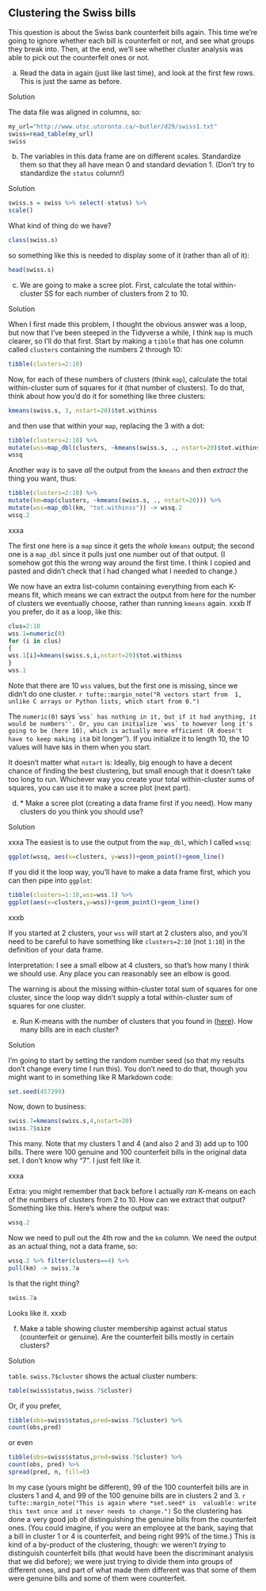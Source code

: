 ##  Clustering the Swiss bills


 This question is about the Swiss bank counterfeit bills
again. This time we're going to ignore whether each bill is
counterfeit or not, and see what groups they break into. Then, at
the end, we'll see whether cluster analysis was able to pick out the
counterfeit ones or not.


(a) Read the data in again (just like last time), and look at
the first few rows. This is just the same as before.
 
Solution


The data file was aligned in columns, so:
```r
my_url="http://www.utsc.utoronto.ca/~butler/d29/swiss1.txt"
swiss=read_table(my_url)
swiss
```

       
 

(b) The variables in this data frame are on different
scales. Standardize them so that they all have mean 0 and standard
deviation 1. (Don't try to standardize the `status` column!)
 
Solution


```r
swiss.s = swiss %>% select(-status) %>%
scale()
```

    

What kind of thing do we have?

```r
class(swiss.s)
```

 

so something like this is needed to display some of it (rather than
all of it):

```r
head(swiss.s)
```

 
 

(c) We are going to make a scree plot. First, calculate the total
within-cluster SS for each number of clusters from 2 to 10.
 
Solution

 
When I first made this problem,
I thought the obvious answer was a loop, but now that I've been
steeped in the Tidyverse a while, I think `map` is much
clearer, so I'll do that first.
Start by making a `tibble` that has one column called `clusters` containing the numbers 2 through 10:

```r
tibble(clusters=2:10)
```

 
Now, for each of these numbers of clusters (think `map`), calculate the total within-cluster sum of squares for *it* (that number of clusters). To do that, think about how you'd do it for something like three clusters:

```r
kmeans(swiss.s, 3, nstart=20)$tot.withinss
```

 

and then use that within your `map`, replacing the 3 with a dot:
```r
tibble(clusters=2:10) %>%
mutate(wss=map_dbl(clusters, ~kmeans(swiss.s, ., nstart=20)$tot.withinss)) -> wssq
wssq
```

 

Another way is to save *all* the output from the `kmeans` and then *extract* the thing you want, thus:
```r
tibble(clusters=2:10) %>%
mutate(km=map(clusters, ~kmeans(swiss.s, ., nstart=20))) %>%
mutate(wss=map_dbl(km, "tot.withinss")) -> wssq.2
wssq.2
```

 

xxxa

The first one here is a `map` since it gets the *whole*
`kmeans` output; the second one is a `map_dbl` since it
pulls just one number out of that output. (I somehow got this the
wrong way around the first time. I think I copied and pasted and
didn't check that I had changed what I needed to change.)

We now have an extra list-column containing everything from each
K-means fit, which means we can extract the output from here for the number of
clusters we eventually choose, rather than running `kmeans` again.
xxxb
If you prefer, do it as a loop, like this:        
```r
clus=2:10
wss.1=numeric(0)
for (i in clus)
{
wss.1[i]=kmeans(swiss.s,i,nstart=20)$tot.withinss
}
wss.1
```

       

Note that there are 10 `wss` values, but the first one is
missing, since we didn't do one cluster.
`r tufte::margin_note("R vectors start from  1, unlike C arrays or Python lists, which start from 0.")`

The `numeric(0)` says ```wss` has nothing in it, but if
it had anything, it would be numbers''. Or, you can initialize
`wss` to however long it's going to be (here 10), which is
actually more efficient (R doesn't have to keep making it ``a bit
longer''). If you initialize it to length 10, the 10 values will have
`NA`s in them when you start.

It doesn't matter what `nstart` is: Ideally, big enough to have a decent
chance of finding the best clustering, but small enough that it
doesn't take too long to run.
Whichever way you create your total within-cluster sums of squares, you can use it to make a scree plot (next part). 

 

(d) <a name="part:howmany">*</a> Make a scree plot (creating a data frame
first if you need). How many clusters do you think you
should use?
 
Solution


xxxa
The easiest is to use the output from the `map_dbl`,
which I called `wssq`:
```r
ggplot(wssq, aes(x=clusters, y=wss))+geom_point()+geom_line()
```

       
If you did it the loop way, you'll have to make a data frame
first, which you can then pipe into `ggplot`:

```r
tibble(clusters=1:10,wss=wss.1) %>%
ggplot(aes(x=clusters,y=wss))+geom_point()+geom_line()
```

       

xxxb

If you started at 2 clusters, your `wss` will start at 2
clusters also, and you'll need to be careful to have something like
`clusters=2:10` (not `1:10`) in the definition of your
data frame. 

Interpretation: I see a small elbow at 4 clusters, so that's how many I think we
should use. Any place you can reasonably see an elbow is good.

The warning is about the missing within-cluster total sum of squares
for one cluster, since the loop way didn't supply a total
within-cluster sum of squares for one cluster.
 

(e) Run K-means with the number of clusters that you found in
(<a href="#part:howmany">here</a>). How many bills are in each cluster?
 
Solution



I'm going to start by setting the random number seed (so that my results don't change every time I run this). You don't need to do that, though you might want to in something like R Markdown code:

```r
set.seed(457299)
```



Now, down to business:
```r
swiss.7=kmeans(swiss.s,4,nstart=20)
swiss.7$size
```

       
This many. Note that my clusters 1 and 4 (and also 2 and 3) add up to
100 bills. There were 100 genuine and 100 counterfeit bills in the
original data set.
I don't know why "7". I just felt like it.

xxxa

Extra: you might remember that back before I actually *ran*
K-means on each of the numbers of clusters from 2 to 10. How can we
extract that output? Something like this. Here's where the output was:

```r
wssq.2
```

 

Now we need to pull out the 4th row and the `km` column. We need the output as an actual thing, not a data frame, so:

```r
wssq.2 %>% filter(clusters==4) %>%
pull(km) -> swiss.7a
```

 

Is that the right thing?

```r
swiss.7a
```

 

Looks like it.
xxxb
 

(f) Make a table showing cluster membership against actual
status (counterfeit or genuine). Are the counterfeit bills mostly
in certain clusters?
 
Solution


`table`. `swiss.7$cluster` shows the actual
cluster numbers:
```r
table(swiss$status,swiss.7$cluster)
```

       

Or, if you prefer,

```r
tibble(obs=swiss$status,pred=swiss.7$cluster) %>%
count(obs,pred)
```

 

or even

```r
tibble(obs=swiss$status,pred=swiss.7$cluster) %>%
count(obs, pred) %>%
spread(pred, n, fill=0)
```

 

In my case (yours might be different), 99 of the 100 counterfeit bills
are in clusters 1 and 4, and 99 of the 100 genuine bills are in
clusters 2 and 3.
`r tufte::margin_note("This is again where *set.seed* is  valuable: write this text once and it never needs to change.")` So the
clustering has done a very good job of distinguishing the genuine
bills from the counterfeit ones. (You could imagine, if you were an
employee at the bank, saying that a bill in cluster 1 or 4 is
counterfeit, and being right 99\% of the time.) This is kind of a
by-product of the clustering, though: we weren't *trying* to
distinguish counterfeit bills (that would have been the discriminant
analysis that we did before); we were just trying to divide them into
groups of different ones, and part of what made them different was
that some of them were genuine bills and some of them were
counterfeit.
 


